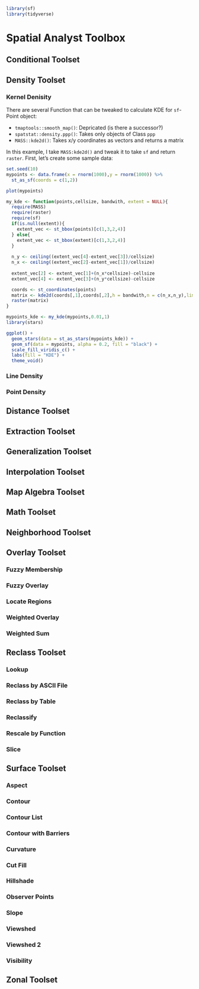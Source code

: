```r
library(sf)
library(tidyverse)
```


# Spatial Analyst Toolbox

## Conditional Toolset
## Density Toolset

### Kernel Denisity


There are several Function that can be tweaked to calculate KDE for `sf`-Point object:

- `tmaptools::smooth_map()`: Depricated (is there a successor?)
- `spatstat::density.ppp()`: Takes only objects of Class `ppp`
- `MASS::kde2d()`: Takes x/y coordinates as vectors and returns a matrix

In this example, I take `MASS:kde2d()` and tweak it to take `sf` and return `raster`. First, let's create some sample data:

```r
set.seed(10)
mypoints <- data.frame(x = rnorm(1000),y = rnorm(1000)) %>%
  st_as_sf(coords = c(1,2))

plot(mypoints)
```


```r
my_kde <- function(points,cellsize, bandwith, extent = NULL){
  require(MASS)
  require(raster)
  require(sf)
  if(is.null(extent)){
    extent_vec <- st_bbox(points)[c(1,3,2,4)]
  } else{
    extent_vec <- st_bbox(extent)[c(1,3,2,4)]
  }
  
  n_y <- ceiling((extent_vec[4]-extent_vec[3])/cellsize)
  n_x <- ceiling((extent_vec[2]-extent_vec[1])/cellsize)
  
  extent_vec[2] <- extent_vec[1]+(n_x*cellsize)-cellsize
  extent_vec[4] <- extent_vec[3]+(n_y*cellsize)-cellsize

  coords <- st_coordinates(points)
  matrix <- kde2d(coords[,1],coords[,2],h = bandwith,n = c(n_x,n_y),lims = extent_vec)
  raster(matrix)
}
```

```r

mypoints_kde <- my_kde(mypoints,0.01,1)
library(stars)

ggplot() +
  geom_stars(data = st_as_stars(mypoints_kde)) +
  geom_sf(data = mypoints, alpha = 0.2, fill = "black") +
  scale_fill_viridis_c() +
  labs(fill = "KDE") +
  theme_void() 


```


### Line Density

### Point Density

## Distance Toolset

## Extraction Toolset

## Generalization Toolset

## Interpolation Toolset

## Map Algebra Toolset

## Math Toolset

## Neighborhood Toolset

## Overlay Toolset

### Fuzzy Membership
### Fuzzy Overlay
### Locate Regions
### Weighted Overlay
### Weighted Sum


## Reclass Toolset

### Lookup
### Reclass by ASCII File
### Reclass by Table
### Reclassify
### Rescale by Function
### Slice


## Surface Toolset

### Aspect
### Contour
### Contour List
### Contour with Barriers
### Curvature
### Cut Fill
### Hillshade
### Observer Points
### Slope
### Viewshed
### Viewshed 2
### Visibility


## Zonal Toolset






